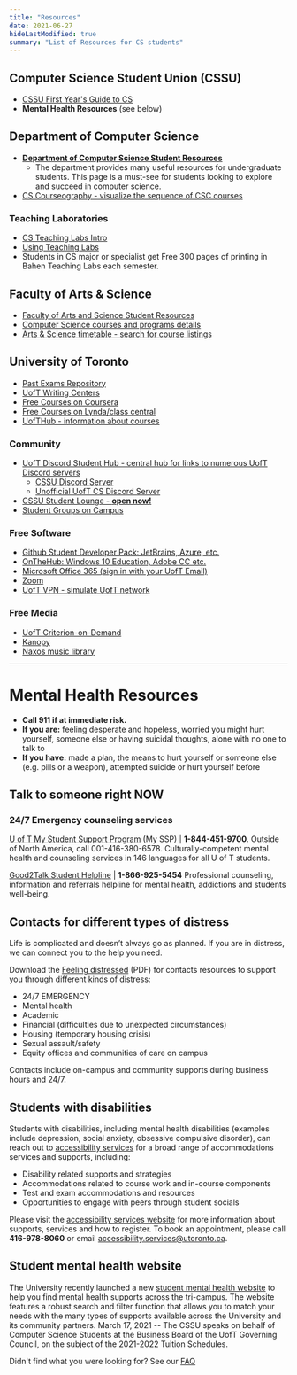 ```yaml
---
title: "Resources"
date: 2021-06-27
hideLastModified: true
summary: "List of Resources for CS students"
---
```


## Computer Science Student Union (CSSU)

- [CSSU First Year's Guide to CS](https://www.cssu.ca/posts/first-years-guide-to-cs/)
- **Mental Health Resources** (see below)

## Department of Computer Science

- [**Department of Computer Science Student Resources**](https://web.cs.toronto.edu/undergraduate/current)
  - The department provides many useful resources for undergraduate students. This page is a must-see for students looking to explore and succeed in computer science.
- [CS Courseography - visualize the sequence of CSC courses](https://courseography.cdf.toronto.edu/graph)

### Teaching Laboratories

- [CS Teaching Labs Intro](https://www.teach.cs.toronto.edu/resources/introduction-for-new-students-using-the-teach-cs-labs/)
- [Using Teaching Labs](https://www.teach.cs.toronto.edu/using-labs/)
- Students in CS major or specialist get Free 300 pages of printing in Bahen Teaching Labs each semester.

## Faculty of Arts & Science

- [Faculty of Arts and Science Student Resources](https://www.artsci.utoronto.ca/current/academic-advising-and-support/online-resources-students)
- [Computer Science courses and programs details](https://artsci.calendar.utoronto.ca/section/Computer-Science)
- [Arts & Science timetable - search for course listings](https://ttb.utoronto.ca)

## University of Toronto

- [Past Exams Repository](https://login.library.utoronto.ca/index.php?url=https://exams.library.utoronto.ca)
- [UofT Writing Centers](https://writing.utoronto.ca/writing-centres/)
- [Free Courses on Coursera](https://onlinelearning.utoronto.ca/coursera-sgs/)
- [Free Courses on Lynda/class central](https://www.classcentral.com/university/utoronto)
- [UofTHub - information about courses](https://uofthub.ca/)

### Community

- [UofT Discord Student Hub - central hub for links to numerous UofT Discord servers](https://discord.gg/2yNfRKXCvq)
  - [CSSU Discord Server](https://discord.gg/R9hneMaafD)
  - [Unofficial UofT CS Discord Server](https://discord.gg/QrT4w8Qyx2)
- [CSSU Student Lounge - **open now!**](/ba2250)
- [Student Groups on Campus](/community)

### Free Software

- [Github Student Developer Pack: JetBrains, Azure, etc.](https://education.github.com/pack)
- [OnTheHub: Windows 10 Education, Adobe CC etc.](https://uoft.onthehub.com/WebStore/Security/Signin.aspx?rurl=%2FWebStore%2FOfferingDetails.aspx%3Fo%3D499fe89c-cb3a-e511-940f-b8ca3a5db7a1)
- [Microsoft Office 365 (sign in with your UofT Email)](https://www.office.com/)
- [Zoom](https://utoronto.zoom.us/)
- [UofT VPN - simulate UofT network](https://isea.utoronto.ca/services/vpn/utorvpn/users/)

### Free Media

- [UofT Criterion-on-Demand](https://mediacommons.library.utoronto.ca/criterion-demand)
- [Kanopy](https://utoronto.kanopy.com/)
- [Naxos music library](https://login.library.utoronto.ca/index.php?url=http://utoronto.naxosmusiclibrary.com/homepage.asp)

---

# Mental Health Resources

- **Call 911 if at immediate risk.**
- **If you are:** feeling desperate and hopeless, worried you might hurt yourself, someone else or having suicidal thoughts, alone with no one to talk to
- **If you have:** made a plan, the means to hurt yourself or someone else (e.g. pills or a weapon), attempted suicide or hurt yourself before

## Talk to someone right NOW

### 24/7 Emergency counseling services

[U of T My Student Support Program](https://mentalhealth.utoronto.ca/my-student-support-program/) (My SSP) | **1-844-451-9700**. Outside of North America, call 001-416-380-6578.
Culturally-competent mental health and counseling services in 146 languages for all U of T students.

[Good2Talk Student Helpline](https://good2talk.ca/) | **1-866-925-5454**
Professional counseling, information and referrals helpline for mental health, addictions and students well-being.

## Contacts for different types of distress

Life is complicated and doesn’t always go as planned. If you are in distress, we can connect you to the help you need.

Download the [Feeling distressed](https://studentlife.utoronto.ca/wp-content/uploads/Feeling-distressed.pdf) (PDF) for contacts resources to support you through different kinds of distress:

- 24/7 EMERGENCY
- Mental health
- Academic
- Financial (difficulties due to unexpected circumstances)
- Housing (temporary housing crisis)
- Sexual assault/safety
- Equity offices and communities of care on campus

Contacts include on-campus and community supports during business hours and 24/7.

## Students with disabilities

Students with disabilities, including mental health disabilities (examples include depression, social anxiety, obsessive compulsive disorder), can reach out to [accessibility services](https://studentlife.utoronto.ca/department/accessibility-services/) for a broad range of accommodations services and supports, including:

- Disability related supports and strategies
- Accommodations related to course work and in-course components
- Test and exam accommodations and resources
- Opportunities to engage with peers through student socials

Please visit the [accessibility services website](https://studentlife.utoronto.ca/department/accessibility-services/) for more information about supports, services and how to register. To book an appointment, please call **416-978-8060** or email [accessibility.services@utoronto.ca](mailto:accessibility.services@utoronto.ca).

## Student mental health website

The University recently launched a new [student mental health website](https://mentalhealth.utoronto.ca/) to help you find mental health supports across the tri-campus. The website features a robust search and filter function that allows you to match your needs with the many types of supports available across the University and its community partners.
March 17, 2021 -- The CSSU speaks on behalf of Computer Science Students at the Business Board of the UofT Governing Council, on the subject of the 2021-2022 Tuition Schedules.

Didn't find what you were looking for? See our [FAQ](/posts/faq)
